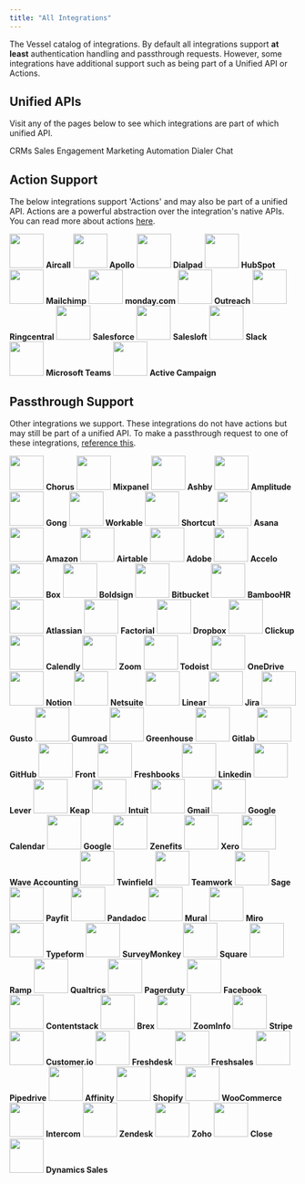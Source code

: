 ```yaml
---
title: "All Integrations"
---
```


The Vessel catalog of integrations. By default all integrations support **at least** authentication handling and passthrough requests. However, some integrations have additional support such as being part of a Unified API or Actions.

## Unified APIs

Visit any of the pages below to see which integrations are part of which unified API.

<CardGroup cols={3}>
  <Card href="/pages/v2/crm-v2" icon="database">
    CRMs
  </Card>
  <Card href="/pages/engagement" icon="paper-plane">
    Sales Engagement
  </Card>
  <Card href="/pages/marketing-automation" icon="envelope">
    Marketing Automation
  </Card>
  <Card href="/pages/dialer" icon="phone">
    Dialer
  </Card>
  <Card href="/pages/chat" icon="comment">
    Chat
  </Card>
</CardGroup>

## Action Support

The below integrations support 'Actions' and may also be part of a unified API. Actions are a powerful abstraction over the integration's native APIs. You can read more about actions [here](/pages/integrations/actions).

<CardGroup cols={4}>
  <Card href="/pages/integrations/aircall">
    <img
      className="m-auto rounded-lg"
      noZoom
      src="https://uploads-ssl.webflow.com/642c462fe896df7cb23a856b/64bf4859c105abfb6b205eff_idwxGRAn7R.png"
      width="60"
    />
    <b className="text-center text-lg mt-2 block w-full">Aircall</b>
  </Card>
  <Card href="/pages/integrations/apollo">
    <img
      className="m-auto rounded-lg"
      noZoom
      src="https://uploads-ssl.webflow.com/642c462fe896df7cb23a856b/64bf484d592868af93c044d4_id-83Yirn2.png"
      width="60"
    />
    <b className="text-center text-lg mt-2 block w-full">Apollo</b>
  </Card>
  <Card href="/pages/integrations/dialpad">
    <img
      className="m-auto rounded-lg"
      noZoom
      src="https://uploads-ssl.webflow.com/642c462fe896df7cb23a856b/64bf4835017774294cde4ecc_idnKfo7apc.jpeg"
      width="60"
    />
    <b className="text-center text-lg mt-2 block w-full">Dialpad</b>
  </Card>
  <Card href="/pages/integrations/hubspot">
    <img
      className="m-auto rounded-lg"
      noZoom
      src="https://uploads-ssl.webflow.com/642c462fe896df7cb23a856b/64bf482502caba987eaea74e_idhQU8pyTB.png"
      width="60"
    />
    <b className="text-center text-lg mt-2 block w-full">HubSpot</b>
  </Card>
  <Card href="/pages/integrations/mailchimp">
    <img
      className="m-auto rounded-lg"
      noZoom
      src="https://uploads-ssl.webflow.com/642c462fe896df7cb23a856b/64bf4817e44b4385111ed57b_idxkRqm5u5.jpeg"
      width="60"
    />
    <b className="text-center text-lg mt-2 block w-full">Mailchimp</b>
  </Card>
  <Card href="/pages/integrations/monday">
    <img
      className="m-auto rounded-lg"
      noZoom
      src="https://uploads-ssl.webflow.com/642c462fe896df7cb23a856b/64bf481008ec5c4a185e7107_idet9mV1nH.jpeg"
      width="60"
    />
    <b className="text-center text-lg mt-2 block w-full">monday.com</b>
  </Card>
  <Card href="/pages/integrations/outreach">
    <img
      className="m-auto rounded-lg"
      noZoom
      src="https://uploads-ssl.webflow.com/642c462fe896df7cb23a856b/64bf48070599c6cd167ebdb9_ids2FB4JZc.png"
      width="60"
    />
    <b className="text-center text-lg mt-2 block w-full">Outreach</b>
  </Card>
  <Card href="/pages/integrations/ringcentral">
    <img
      className="m-auto rounded-lg"
      noZoom
      src="https://uploads-ssl.webflow.com/642c462fe896df7cb23a856b/64bf47f10bd9de447f6aa145_rc.png"
      width="60"
    />
    <b className="text-center text-lg mt-2 block w-full">Ringcentral</b>
  </Card>
  <Card href="/pages/integrations/salesforce">
    <img
      className="m-auto rounded-lg"
      noZoom
      src="https://uploads-ssl.webflow.com/642c462fe896df7cb23a856b/64bf47e5592868af93bfda95_idSAK0pQtK.jpeg"
      width="60"
    />
    <b className="text-center text-lg mt-2 block w-full">Salesforce</b>
  </Card>
  <Card href="/pages/integrations/salesloft">
    <img
      className="m-auto rounded-lg"
      noZoom
      src="https://uploads-ssl.webflow.com/642c462fe896df7cb23a856b/64bf47dd30fcc28faeda184b_id8bueqGAT.jpeg"
      width="60"
    />
    <b className="text-center text-lg mt-2 block w-full">Salesloft</b>
  </Card>
  <Card href="/pages/integrations/slack">
    <img
      className="m-auto rounded-lg"
      noZoom
      src="https://uploads-ssl.webflow.com/642c462fe896df7cb23a856b/64bf47cf08ec5c4a185e26c5_idoG2xBEbw.png"
      width="60"
    />
    <b className="text-center text-lg mt-2 block w-full">Slack</b>
  </Card>
  <Card href="/pages/integrations/teams">
    <img
      className="m-auto rounded-lg"
      noZoom
      src="https://uploads-ssl.webflow.com/642c462fe896df7cb23a856b/64bf47c4d7053b9025e02539_mteams.png"
      width="60"
    />
    <b className="text-center text-lg mt-2 block w-full">Microsoft Teams</b>
  </Card>
  <Card href="/pages/integrations/active-campaign">
    <img
      className="m-auto rounded-lg"
      noZoom
      src="https://uploads-ssl.webflow.com/642c462fe896df7cb23a856b/64bf47b6d7053b9025e01e6d_ac.png"
      width="60"
    />
    <b className="text-center text-lg mt-2 block w-full">Active Campaign</b>
  </Card>
</CardGroup>

## Passthrough Support

Other integrations we support. These integrations do not have actions but may still be part of a unified API. To make a passthrough request to one of these integrations, [reference this](/pages/home/api-reference/passthrough).

<CardGroup cols={4}>
  <Card>
    <img
      className="m-auto rounded-lg"
      noZoom
      src="https://uploads-ssl.webflow.com/642c462fe896df7cb23a856b/64d187b5528d997bfb03ad13_box%20(27).jpeg"
      width="60"
    />
    <b className="text-center text-lg mt-2 block w-full">Chorus</b>
  </Card>
  <Card>
    <img
      className="m-auto rounded-lg"
      noZoom
      src="https://uploads-ssl.webflow.com/642c462fe896df7cb23a856b/64ceeb1ddcbcc1d7c7a6db5d_box.png"
      width="60"
    />
    <b className="text-center text-lg mt-2 block w-full">Mixpanel</b>
  </Card>
  <Card>
    <img
      className="m-auto rounded-lg"
      noZoom
      src="https://uploads-ssl.webflow.com/642c462fe896df7cb23a856b/64ceeb18dcbcc1d7c7a6d8d9_box.png"
      width="60"
    />
    <b className="text-center text-lg mt-2 block w-full">Ashby</b>
  </Card>
  <Card>
    <img
      className="m-auto rounded-lg"
      noZoom
      src="https://uploads-ssl.webflow.com/642c462fe896df7cb23a856b/64ceecd88c987a0c525ce0f2_box%20(8).jpeg"
      width="60"
    />
    <b className="text-center text-lg mt-2 block w-full">Amplitude</b>
  </Card>
</CardGroup>
<CardGroup cols={4}>
  <Card>
    <img
      className="m-auto rounded-lg"
      noZoom
      src="https://uploads-ssl.webflow.com/642c462fe896df7cb23a856b/64ceeb0e431229eaed41333f_box.png"
      width="60"
    />
    <b className="text-center text-lg mt-2 block w-full">Gong</b>
  </Card>
  <Card>
    <img
      className="m-auto rounded-lg"
      noZoom
      src="https://uploads-ssl.webflow.com/642c462fe896df7cb23a856b/64ceeebb62f87a6033e072b3_box%20(9).jpeg"
      width="60"
    />
    <b className="text-center text-lg mt-2 block w-full">Workable</b>
  </Card>
  <Card>
    <img
      className="m-auto rounded-lg"
      noZoom
      src="https://uploads-ssl.webflow.com/642c462fe896df7cb23a856b/64cee968b50a47039ead375f_box.png"
      width="60"
    />
    <b className="text-center text-lg mt-2 block w-full">Shortcut</b>
  </Card>
  <Card>
    <img
      className="m-auto rounded-lg"
      noZoom
      src="https://uploads-ssl.webflow.com/642c462fe896df7cb23a856b/64ceeec3d20fcc84692c0180_box%20(10).jpeg"
      width="60"
    />
    <b className="text-center text-lg mt-2 block w-full">Asana</b>
  </Card>
</CardGroup>
<CardGroup cols={4}>
  <Card>
    <img
      className="m-auto rounded-lg"
      noZoom
      src="https://uploads-ssl.webflow.com/642c462fe896df7cb23a856b/64cee95cfb015ef40366a834_box.png"
      width="60"
    />
    <b className="text-center text-lg mt-2 block w-full">Amazon</b>
  </Card>
  <Card>
    <img
      className="m-auto rounded-lg"
      noZoom
      src="https://uploads-ssl.webflow.com/642c462fe896df7cb23a856b/64ceeecedc71cc8c7377cb9d_box%20(11).jpeg"
      width="60"
    />
    <b className="text-center text-lg mt-2 block w-full">Airtable</b>
  </Card>
  <Card>
    <img
      className="m-auto rounded-lg"
      noZoom
      src="https://uploads-ssl.webflow.com/642c462fe896df7cb23a856b/64cee951fb015ef40366a2ed_box.png"
      width="60"
    />
    <b className="text-center text-lg mt-2 block w-full">Adobe</b>
  </Card>
  <Card>
    <img
      className="m-auto rounded-lg"
      noZoom
      src="https://uploads-ssl.webflow.com/642c462fe896df7cb23a856b/64ceed338a887b05fbbc5188_box%20(12).jpeg"
      width="60"
    />
    <b className="text-center text-lg mt-2 block w-full">Accelo</b>
  </Card>
</CardGroup>
<CardGroup cols={4}>
  <Card>
    <img
      className="m-auto rounded-lg"
      noZoom
      src="https://uploads-ssl.webflow.com/642c462fe896df7cb23a856b/64cee9460f7e791e94e18f3c_box.png"
      width="60"
    />
    <b className="text-center text-lg mt-2 block w-full">Box</b>
  </Card>
  <Card>
    <img
      className="m-auto rounded-lg"
      noZoom
      src="https://uploads-ssl.webflow.com/642c462fe896df7cb23a856b/64cee940c7a01f39138d4de1_box.png"
      width="60"
    />
    <b className="text-center text-lg mt-2 block w-full">Boldsign</b>
  </Card>
  <Card>
    <img
      className="m-auto rounded-lg"
      noZoom
      src="https://uploads-ssl.webflow.com/642c462fe896df7cb23a856b/64ceeed8bc8437de6607e2b4_box%20(13).jpeg"
      width="60"
    />
    <b className="text-center text-lg mt-2 block w-full">Bitbucket</b>
  </Card>
  <Card>
    <img
      className="m-auto rounded-lg"
      noZoom
      src="https://uploads-ssl.webflow.com/642c462fe896df7cb23a856b/64cee9310477955165c55a0f_box.png"
      width="60"
    />
    <b className="text-center text-lg mt-2 block w-full">BambooHR</b>
  </Card>
</CardGroup>
<CardGroup cols={4}>
  <Card>
    <img
      className="m-auto rounded-lg"
      noZoom
      src="https://uploads-ssl.webflow.com/642c462fe896df7cb23a856b/64cee8e216c6dcc53d0fabc4_box.png"
      width="60"
    />
    <b className="text-center text-lg mt-2 block w-full">Atlassian</b>
  </Card>
  <Card>
    <img
      className="m-auto rounded-lg"
      noZoom
      src="https://uploads-ssl.webflow.com/642c462fe896df7cb23a856b/64ceeee162f87a6033e08518_box%20(14).jpeg"
      width="60"
    />
    <b className="text-center text-lg mt-2 block w-full">Factorial</b>
  </Card>
  <Card>
    <img
      className="m-auto rounded-lg"
      noZoom
      src="https://uploads-ssl.webflow.com/642c462fe896df7cb23a856b/64cee9217df045482063c6f9_box.png"
      width="60"
    />
    <b className="text-center text-lg mt-2 block w-full">Dropbox</b>
  </Card>
  <Card>
    <img
      className="m-auto rounded-lg"
      noZoom
      src="https://uploads-ssl.webflow.com/642c462fe896df7cb23a856b/64cee915870783e499ab6781_box.png"
      width="60"
    />
    <b className="text-center text-lg mt-2 block w-full">Clickup</b>
  </Card>
</CardGroup>
<CardGroup cols={4}>
  <Card>
    <img
      className="m-auto rounded-lg"
      noZoom
      src="https://uploads-ssl.webflow.com/642c462fe896df7cb23a856b/64cee911e8c3acf1b40a6fc3_box.png"
      width="60"
    />
    <b className="text-center text-lg mt-2 block w-full">Calendly</b>
  </Card>
  <Card>
    <img
      className="m-auto rounded-lg"
      noZoom
      src="https://uploads-ssl.webflow.com/642c462fe896df7cb23a856b/64cee90a5deb0d5bd5cdac18_box.png"
      width="60"
    />
    <b className="text-center text-lg mt-2 block w-full">Zoom</b>
  </Card>
  <Card>
    <img
      className="m-auto rounded-lg"
      noZoom
      src="https://uploads-ssl.webflow.com/642c462fe896df7cb23a856b/64ceed73d20fcc84692b27a5_box%20(15).jpeg"
      width="60"
    />
    <b className="text-center text-lg mt-2 block w-full">Todoist</b>
  </Card>
  <Card>
    <img
      className="m-auto rounded-lg"
      noZoom
      src="https://uploads-ssl.webflow.com/642c462fe896df7cb23a856b/64cee8fe16c6dcc53d0fc305_box.png"
      width="60"
    />
    <b className="text-center text-lg mt-2 block w-full">OneDrive</b>
  </Card>
</CardGroup>
<CardGroup cols={4}>
  <Card>
    <img
      className="m-auto rounded-lg"
      noZoom
      src="https://uploads-ssl.webflow.com/642c462fe896df7cb23a856b/64cee8f70477955165c5168a_box.png"
      width="60"
    />
    <b className="text-center text-lg mt-2 block w-full">Notion</b>
  </Card>
  <Card>
    <img
      className="m-auto rounded-lg"
      noZoom
      src="https://uploads-ssl.webflow.com/642c462fe896df7cb23a856b/64ceeeec5001421456579430_box%20(16).jpeg"
      width="60"
    />
    <b className="text-center text-lg mt-2 block w-full">Netsuite</b>
  </Card>
  <Card>
    <img
      className="m-auto rounded-lg"
      noZoom
      src="https://uploads-ssl.webflow.com/642c462fe896df7cb23a856b/64cee8e8c7a01f39138d2155_box.png"
      width="60"
    />
    <b className="text-center text-lg mt-2 block w-full">Linear</b>
  </Card>
  <Card>
    <img
      className="m-auto rounded-lg"
      noZoom
      src="https://uploads-ssl.webflow.com/642c462fe896df7cb23a856b/64cee8e216c6dcc53d0fabc4_box.png"
      width="60"
    />
    <b className="text-center text-lg mt-2 block w-full">Jira</b>
  </Card>
</CardGroup>
<CardGroup cols={4}>
  <Card>
    <img
      className="m-auto rounded-lg"
      noZoom
      src="https://uploads-ssl.webflow.com/642c462fe896df7cb23a856b/64ceeef4ab6afe5269564ed1_box%20(17).jpeg"
      width="60"
    />
    <b className="text-center text-lg mt-2 block w-full">Gusto</b>
  </Card>
  <Card>
    <img
      className="m-auto rounded-lg"
      noZoom
      src="https://uploads-ssl.webflow.com/642c462fe896df7cb23a856b/64cee8d8870783e499ab3258_box.png"
      width="60"
    />
    <b className="text-center text-lg mt-2 block w-full">Gumroad</b>
  </Card>
  <Card>
    <img
      className="m-auto rounded-lg"
      noZoom
      src="https://uploads-ssl.webflow.com/642c462fe896df7cb23a856b/64ceeefad20fcc84692c2018_box%20(18).jpeg"
      width="60"
    />
    <b className="text-center text-lg mt-2 block w-full">Greenhouse</b>
  </Card>
  <Card>
    <img
      className="m-auto rounded-lg"
      noZoom
      src="https://uploads-ssl.webflow.com/642c462fe896df7cb23a856b/64cee8cfadf349bb8df51167_box.png"
      width="60"
    />
    <b className="text-center text-lg mt-2 block w-full">Gitlab</b>
  </Card>
</CardGroup>
<CardGroup cols={4}>
  <Card>
    <img
      className="m-auto rounded-lg"
      noZoom
      src="https://uploads-ssl.webflow.com/642c462fe896df7cb23a856b/64cee8c5438fff0a9f2be4da_box.png"
      width="60"
    />
    <b className="text-center text-lg mt-2 block w-full">GitHub</b>
  </Card>
  <Card>
    <img
      className="m-auto rounded-lg"
      noZoom
      src="https://uploads-ssl.webflow.com/642c462fe896df7cb23a856b/64ceef00e4c1fe11d7d8b310_box%20(19).jpeg"
      width="60"
    />
    <b className="text-center text-lg mt-2 block w-full">Front</b>
  </Card>
  <Card>
    <img
      className="m-auto rounded-lg"
      noZoom
      src="https://uploads-ssl.webflow.com/642c462fe896df7cb23a856b/64cee8b80477955165c504c9_box.png"
      width="60"
    />
    <b className="text-center text-lg mt-2 block w-full">Freshbooks</b>
  </Card>
  <Card>
    <img
      className="m-auto rounded-lg"
      noZoom
      src="https://uploads-ssl.webflow.com/642c462fe896df7cb23a856b/64cee8ae870783e499ab1a00_box.png"
      width="60"
    />
    <b className="text-center text-lg mt-2 block w-full">Linkedin</b>
  </Card>
</CardGroup>
<CardGroup cols={4}>
  <Card>
    <img
      className="m-auto rounded-lg"
      noZoom
      src="https://uploads-ssl.webflow.com/642c462fe896df7cb23a856b/64cee8a9438fff0a9f2bdf0b_box.png"
      width="60"
    />
    <b className="text-center text-lg mt-2 block w-full">Lever</b>
  </Card>
  <Card>
    <img
      className="m-auto rounded-lg"
      noZoom
      src="https://uploads-ssl.webflow.com/642c462fe896df7cb23a856b/64ceef078c987a0c525e1849_box%20(20).jpeg"
      width="60"
    />
    <b className="text-center text-lg mt-2 block w-full">Keap</b>
  </Card>
  <Card>
    <img
      className="m-auto rounded-lg"
      noZoom
      src="https://uploads-ssl.webflow.com/642c462fe896df7cb23a856b/64cee89fb4518a8320376b91_box.png"
      width="60"
    />
    <b className="text-center text-lg mt-2 block w-full">Intuit</b>
  </Card>
  <Card>
    <img
      className="m-auto rounded-lg"
      noZoom
      src="https://uploads-ssl.webflow.com/642c462fe896df7cb23a856b/64cee898c7a01f39138ce43a_box.png"
      width="60"
    />
    <b className="text-center text-lg mt-2 block w-full">Gmail</b>
  </Card>
</CardGroup>
<CardGroup cols={4}>
  <Card>
    <img
      className="m-auto rounded-lg"
      noZoom
      src="https://uploads-ssl.webflow.com/642c462fe896df7cb23a856b/64cee88b8c79a31e57195db4_box.png"
      width="60"
    />
    <b className="text-center text-lg mt-2 block w-full">Google Calendar</b>
  </Card>
  <Card>
    <img
      className="m-auto rounded-lg"
      noZoom
      src="https://uploads-ssl.webflow.com/642c462fe896df7cb23a856b/64cee88b8c79a31e57195db4_box.png"
      width="60"
    />
    <b className="text-center text-lg mt-2 block w-full">Google</b>
  </Card>
  <Card>
    <img
      className="m-auto rounded-lg"
      noZoom
      src="https://uploads-ssl.webflow.com/642c462fe896df7cb23a856b/64cee88525d9bd951d95aac9_box.png"
      width="60"
    />
    <b className="text-center text-lg mt-2 block w-full">Zenefits</b>
  </Card>
  <Card>
    <img
      className="m-auto rounded-lg"
      noZoom
      src="https://uploads-ssl.webflow.com/642c462fe896df7cb23a856b/64cee87d3525629d301d43f2_box.png"
      width="60"
    />
    <b className="text-center text-lg mt-2 block w-full">Xero</b>
  </Card>
</CardGroup>
<CardGroup cols={4}>
  <Card>
    <img
      className="m-auto rounded-lg"
      noZoom
      src="https://uploads-ssl.webflow.com/642c462fe896df7cb23a856b/64cee87524858d5a3d5b3584_box.png"
      width="60"
    />
    <b className="text-center text-lg mt-2 block w-full">Wave Accounting</b>
  </Card>
  <Card>
    <img
      className="m-auto rounded-lg"
      noZoom
      src="https://uploads-ssl.webflow.com/642c462fe896df7cb23a856b/64ceef13ffc94c135d7322da_box%20(21).jpeg"
      width="60"
    />
    <b className="text-center text-lg mt-2 block w-full">Twinfield</b>
  </Card>
  <Card>
    <img
      className="m-auto rounded-lg"
      noZoom
      src="https://uploads-ssl.webflow.com/642c462fe896df7cb23a856b/64cee869ed8187807843a3bb_box.png"
      width="60"
    />
    <b className="text-center text-lg mt-2 block w-full">Teamwork</b>
  </Card>
  <Card>
    <img
      className="m-auto rounded-lg"
      noZoom
      src="https://uploads-ssl.webflow.com/642c462fe896df7cb23a856b/64cee863e8c3acf1b40a282c_box.png"
      width="60"
    />
    <b className="text-center text-lg mt-2 block w-full">Sage</b>
  </Card>
</CardGroup>
<CardGroup cols={4}>
  <Card>
    <img
      className="m-auto rounded-lg"
      noZoom
      src="https://uploads-ssl.webflow.com/642c462fe896df7cb23a856b/64ceef190aef8ef8c76dfda9_box%20(22).jpeg"
      width="60"
    />
    <b className="text-center text-lg mt-2 block w-full">Payfit</b>
  </Card>
  <Card>
    <img
      className="m-auto rounded-lg"
      noZoom
      src="https://uploads-ssl.webflow.com/642c462fe896df7cb23a856b/64cee858e4108c0b2129d7be_box.png"
      width="60"
    />
    <b className="text-center text-lg mt-2 block w-full">Pandadoc</b>
  </Card>
  <Card>
    <img
      className="m-auto rounded-lg"
      noZoom
      src="https://uploads-ssl.webflow.com/642c462fe896df7cb23a856b/64cee8518c79a31e57193ef4_box.png"
      width="60"
    />
    <b className="text-center text-lg mt-2 block w-full">Mural</b>
  </Card>
  <Card>
    <img
      className="m-auto rounded-lg"
      noZoom
      src="https://uploads-ssl.webflow.com/642c462fe896df7cb23a856b/64ceee39e8c576bff07c756b_box%20(26).jpeg"
      width="60"
    />
    <b className="text-center text-lg mt-2 block w-full">Miro</b>
  </Card>
</CardGroup>
<CardGroup cols={4}>
  <Card>
    <img
      className="m-auto rounded-lg"
      noZoom
      src="https://uploads-ssl.webflow.com/642c462fe896df7cb23a856b/64cee84416c6dcc53d0f5344_box.png"
      width="60"
    />
    <b className="text-center text-lg mt-2 block w-full">Typeform</b>
  </Card>
  <Card>
    <img
      className="m-auto rounded-lg"
      noZoom
      src="https://uploads-ssl.webflow.com/642c462fe896df7cb23a856b/64cee83ee8c3acf1b40a21f6_box.png"
      width="60"
    />
    <b className="text-center text-lg mt-2 block w-full">SurveyMonkey</b>
  </Card>
  <Card>
    <img
      className="m-auto rounded-lg"
      noZoom
      src="https://uploads-ssl.webflow.com/642c462fe896df7cb23a856b/64cee839e8c3acf1b40a210d_box.png"
      width="60"
    />
    <b className="text-center text-lg mt-2 block w-full">Square</b>
  </Card>
  <Card>
    <img
      className="m-auto rounded-lg"
      noZoom
      src="https://uploads-ssl.webflow.com/642c462fe896df7cb23a856b/64ceee515001421456572f67_box%20(25).jpeg"
      width="60"
    />
    <b className="text-center text-lg mt-2 block w-full">Ramp</b>
  </Card>
</CardGroup>
<CardGroup cols={4}>
  <Card>
    <img
      className="m-auto rounded-lg"
      noZoom
      src="https://uploads-ssl.webflow.com/642c462fe896df7cb23a856b/64ceef2955a76af5ce66b09a_box%20(24).jpeg"
      width="60"
    />
    <b className="text-center text-lg mt-2 block w-full">Qualtrics</b>
  </Card>
  <Card>
    <img
      className="m-auto rounded-lg"
      noZoom
      src="https://uploads-ssl.webflow.com/642c462fe896df7cb23a856b/64cee827fe802ae0e14f8f95_full.png"
      width="60"
    />
    <b className="text-center text-lg mt-2 block w-full">Pagerduty</b>
  </Card>
  <Card>
    <img
      className="m-auto rounded-lg"
      noZoom
      src="https://uploads-ssl.webflow.com/642c462fe896df7cb23a856b/64cee7075d9131549fa1e26b_box.png"
      width="60"
    />
    <b className="text-center text-lg mt-2 block w-full">Facebook</b>
  </Card>
  <Card>
    <img
      className="m-auto rounded-lg"
      noZoom
      src="https://uploads-ssl.webflow.com/642c462fe896df7cb23a856b/64ceef31b6dd1deea564cfec_box%20(23).jpeg"
      width="60"
    />
    <b className="text-center text-lg mt-2 block w-full">Contentstack</b>
  </Card>
</CardGroup>
<CardGroup cols={4}>
  <Card>
    <img
      className="m-auto rounded-lg"
      noZoom
      src="https://uploads-ssl.webflow.com/642c462fe896df7cb23a856b/64cee6f8aeb64d780e856503_box.png"
      width="60"
    />
    <b className="text-center text-lg mt-2 block w-full">Brex</b>
  </Card>
  <Card>
    <img
      className="m-auto rounded-lg"
      noZoom
      src="https://uploads-ssl.webflow.com/642c462fe896df7cb23a856b/64cb206fac85ba1a5535b3f5_ZI-1d2e8ef0.png"
      width="60"
    />
    <b className="text-center text-lg mt-2 block w-full">ZoomInfo</b>
  </Card>
  <Card>
    <img
      className="m-auto rounded-lg"
      noZoom
      src="https://uploads-ssl.webflow.com/642c462fe896df7cb23a856b/64ca7449a8829524adc9b914_Stripe_icon_-_square.svg"
      width="60"
    />
    <b className="text-center text-lg mt-2 block w-full">Stripe</b>
  </Card>
  <Card>
    <img
      className="m-auto rounded-lg"
      noZoom
      src="https://uploads-ssl.webflow.com/642c462fe896df7cb23a856b/64bf483a77313da9473bfdc2_idpl64NYEH.png"
      width="60"
    />
    <b className="text-center text-lg mt-2 block w-full">Customer.io</b>
  </Card>
</CardGroup>
<CardGroup cols={4}>
  <Card>
    <img
      className="m-auto rounded-lg"
      noZoom
      src="https://uploads-ssl.webflow.com/642c462fe896df7cb23a856b/64bf482d551749aa14a50047_idmgkbRSD5.png"
      width="60"
    />
    <b className="text-center text-lg mt-2 block w-full">Freshdesk</b>
  </Card>
  <Card>
    <img
      className="m-auto rounded-lg"
      noZoom
      src="https://uploads-ssl.webflow.com/642c462fe896df7cb23a856b/64bf4829017774294cde41b2_freshsalessmall.png"
      width="60"
    />
    <b className="text-center text-lg mt-2 block w-full">Freshsales</b>
  </Card>
  <Card>
    <img
      className="m-auto rounded-lg"
      noZoom
      src="https://uploads-ssl.webflow.com/642c462fe896df7cb23a856b/64bf47f5592868af93bff0a8_Pipedrive_Monogram_Green_background.png"
      width="60"
    />
    <b className="text-center text-lg mt-2 block w-full">Pipedrive</b>
  </Card>
  <Card>
    <img
      className="m-auto rounded-lg"
      noZoom
      src="https://uploads-ssl.webflow.com/642c462fe896df7cb23a856b/64bf47bcf78eef2c0c539cc2_affinity.png"
      width="60"
    />
    <b className="text-center text-lg mt-2 block w-full">Affinity</b>
  </Card>
</CardGroup>
<CardGroup cols={4}>
  <Card>
    <img
      className="m-auto rounded-lg"
      noZoom
      src="https://uploads-ssl.webflow.com/642c462fe896df7cb23a856b/64bf47b2d7053b9025e01bd9_shop.jpeg"
      width="60"
    />
    <b className="text-center text-lg mt-2 block w-full">Shopify</b>
  </Card>
  <Card>
    <img
      className="m-auto rounded-lg"
      noZoom
      src="https://uploads-ssl.webflow.com/642c462fe896df7cb23a856b/64bf47b02b7cb39ab97c5976_id6A2iGhh1.png"
      width="60"
    />
    <b className="text-center text-lg mt-2 block w-full">WooCommerce</b>
  </Card>
  <Card>
    <img
      className="m-auto rounded-lg"
      noZoom
      src="https://uploads-ssl.webflow.com/642c462fe896df7cb23a856b/64bf47ac75c865a47b0289d3_intercom.png"
      width="60"
    />
    <b className="text-center text-lg mt-2 block w-full">Intercom</b>
  </Card>
  <Card>
    <img
      className="m-auto rounded-lg"
      noZoom
      src="https://uploads-ssl.webflow.com/642c462fe896df7cb23a856b/64bf47a648285682bfdd3b56_zendesk_square.png"
      width="60"
    />
    <b className="text-center text-lg mt-2 block w-full">Zendesk</b>
  </Card>
</CardGroup>
<CardGroup cols={4}>
  <Card>
    <img
      className="m-auto rounded-lg"
      noZoom
      src="https://uploads-ssl.webflow.com/642c462fe896df7cb23a856b/64bf47a248285682bfdd3a22_idSmsBj1Vy.png"
      width="60"
    />
    <b className="text-center text-lg mt-2 block w-full">Zoho</b>
  </Card>
  <Card>
    <img
      className="m-auto rounded-lg"
      noZoom
      src="https://uploads-ssl.webflow.com/642c462fe896df7cb23a856b/64bf47975caf4eff5b681fa9_idct-SR-Wi.png"
      width="60"
    />
    <b className="text-center text-lg mt-2 block w-full">Close</b>
  </Card>
  <Card>
    <img
      className="m-auto rounded-lg"
      noZoom
      src="https://uploads-ssl.webflow.com/642c462fe896df7cb23a856b/64bf47899ce88c4b6ddc7cdb_dynamicssquare.png"
      width="60"
    />
    <b className="text-center text-lg mt-2 block w-full">Dynamics Sales</b>
  </Card>
</CardGroup>
